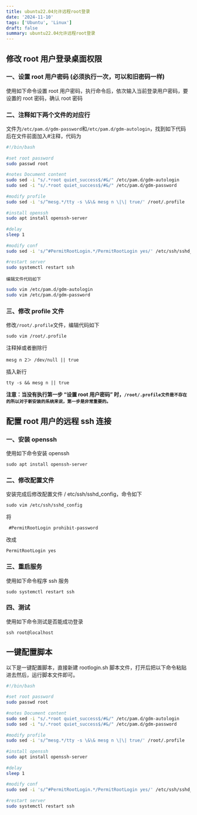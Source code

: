 ```yaml
---
title: ubuntu22.04允许远程root登录
date: '2024-11-10'
tags: ['Ubuntu', 'Linux']
draft: false
summary: ubuntu22.04允许远程root登录
---
```


## 修改 root 用户登录桌面权限

### 一、设置 root 用户密码 (必须执行一次，可以和旧密码一样)

使用如下命令设置 root 用户密码，执行命令后，依次输入当前登录用户密码，要设置的 root 密码，确认 root 密码

### 二、注释如下两个文件的对应行

文件为`/etc/pam.d/gdm-password`和`/etc/pam.d/gdm-autologin`，找到如下代码后在文件前面加入#注释，代码为

```sh
#!/bin/bash  
   
#set root password  
sudo passwd root  
   
#notes Document content  
sudo sed -i "s/.*root quiet_success$/#&/" /etc/pam.d/gdm-autologin  
sudo sed -i "s/.*root quiet_success$/#&/" /etc/pam.d/gdm-password  
   
#modify profile  
sudo sed -i 's/^mesg.*/tty -s \&\& mesg n \|\| true/' /root/.profile  
   
#install openssh  
sudo apt install openssh-server  
   
#delay  
sleep 1  
   
#modify conf  
sudo sed -i 's/^#PermitRootLogin.*/PermitRootLogin yes/' /etc/ssh/sshd_config  
   
#restart server  
sudo systemctl restart ssh
```

`编辑文件代码如下`

```sh
sudo vim /etc/pam.d/gdm-autologin  
sudo vim /etc/pam.d/gdm-password
```
### 三、修改 profile 文件

修改`/root/.profile`文件，编辑代码如下

`sudo vim /root/.profile`

注释掉或者删除行

`mesg n 2＞ /dev/null || true`

插入新行

`tty -s && mesg n || true`

**注意：当没有执行第一步 “设置 root 用户密码” 时，`/root/.profile文件是不存在的所以对于新安装的系统来说，第一步是非常重要的。`**

## 配置 root 用户的远程 ssh 连接

### 一、安装 openssh

使用如下命令安装 openssh

`sudo apt install openssh-server`

### 二、修改配置文件

安装完成后修改配置文件 / etc/ssh/sshd_config，命令如下

`sudo vim /etc/ssh/sshd_config`

将

` #PermitRootLogin prohibit-password`

改成

`PermitRootLogin yes`

### 三、重启服务

使用如下命令程序 ssh 服务

`sudo systemctl restart ssh`

### 四、测试

使用如下命令测试是否能成功登录

`ssh root@localhost`

## 一键配置脚本

以下是一键配置脚本，直接新建 rootlogin.sh 脚本文件，打开后把以下命令粘贴进去然后，运行脚本文件即可。

```sh
#!/bin/bash  
   
#set root password  
sudo passwd root  
   
#notes Document content  
sudo sed -i "s/.*root quiet_success$/#&/" /etc/pam.d/gdm-autologin  
sudo sed -i "s/.*root quiet_success$/#&/" /etc/pam.d/gdm-password  
   
#modify profile  
sudo sed -i 's/^mesg.*/tty -s \&\& mesg n \|\| true/' /root/.profile  
   
#install openssh  
sudo apt install openssh-server  
   
#delay  
sleep 1  
   
#modify conf  
sudo sed -i 's/^#PermitRootLogin.*/PermitRootLogin yes/' /etc/ssh/sshd_config  
   
#restart server  
sudo systemctl restart ssh
```

